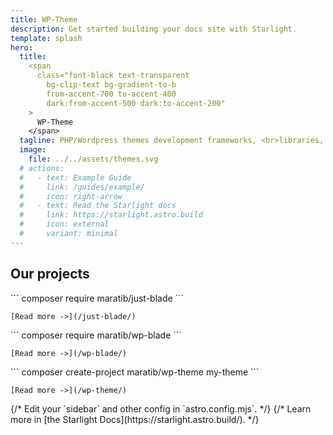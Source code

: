 ```yaml
---
title: WP-Theme
description: Get started building your docs site with Starlight.
template: splash
hero:
  title:    
    <span
      class="font-black text-transparent
        bg-clip-text bg-gradient-to-b
        from-accent-700 to-accent-400
        dark:from-accent-500 dark:to-accent-200"
    >
      WP-Theme
    </span>
  tagline: PHP/Wordpress themes development frameworks, <br>libraries, utilities, tools and more!
  image:
    file: ../../assets/themes.svg
  # actions:
  #   - text: Example Guide
  #     link: /guides/example/
  #     icon: right-arrow
  #   - text: Read the Starlight docs
  #     link: https://starlight.astro.build
  #     icon: external
  #     variant: minimal
---
```



## Our projects

<CardGrid stagger>
  <Card title="Just-Blade" icon="pencil" link="/just-blade/">
    ``` composer require maratib/just-blade ```   

    [Read more ->](/just-blade/)

  </Card>

  <Card title="WP-Blade" icon="add-document" link="/wp-blade/">
    ``` composer require maratib/wp-blade ```   

    [Read more ->](/wp-blade/)

  </Card>

  <Card title="WP-Theme" icon="add-document" link="/wp-theme/">
     ``` composer create-project maratib/wp-theme my-theme ```   

    [Read more ->](/wp-theme/)
  </Card>
  {/* <Card title="Configure your site" icon="setting">
    Edit your `sidebar` and other config in `astro.config.mjs`.
  </Card> */}
  {/* <Card title="Read the docs" icon="open-book">
    Learn more in [the Starlight Docs](https://starlight.astro.build/).
  </Card> */}
</CardGrid>
